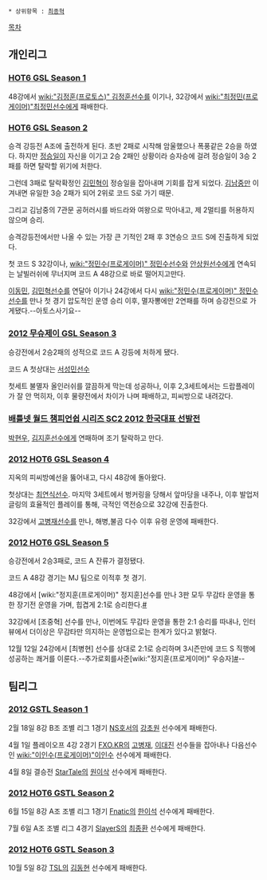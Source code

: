  * 상위항목 : [[최종혁]]

[[목차]]

== 개인리그 ==
=== [[HOT6 GSL Season 1]] ===
48강에서 [[wiki:"김정훈(프로토스)" 김정훈]]선수를 이기나, 32강에서 [[wiki:"최정민(프로게이머)"최정민]]선수에게 패배한다.
=== [[HOT6 GSL Season 2]] ===
승격 강등전 A조에 출전하게 된다. 초반 2패로 시작해 암울했으나 폭풍같은 2승을 하였다. 하지만 [[정승일]]이 자신을 이기고 2승 2패인 상황이라 승자승에 걸려 정승일이 3승 2패를 하면 탈락할 위기에 처한다. 

그런데 3패로 탈락확정인 [[김민혁]]이 정승일을 잡아내며 기회를 잡게 되었다. [[김남중]]만 이겨내면 유일한 3승 2패가 되어 2위로 코드 S로 가기 때문. 

그리고 김남중의 7관문 공허러시를 바드라와 여왕으로 막아내고, 제 2멀티를 허용하지 않으며 승리. 

승격강등전에서만 나올 수 있는 가장 큰 기적인 2패 후 3연승으 코드 S에 진출하게 되었다.

첫 코드 S 32강이나, [[wiki:"정민수(프로게이머)" 정민수]]선수와 [[안상원]]선수에게 연속되는 날빌러쉬에 무너지며 코드 A 48강으로 바로 떨어지고만다.

[[이동민]], [[김민혁]]선수를 연달아 이기나 24강에서 다시 [[wiki:"정민수(프로게이머)" 정민수]]선수를 만나 첫 경기 압도적인 운영 승리 이후, 멸자뽕에만 2연패를 하며 승강전으로 가게됐다.--아토스사기요--
=== [[2012 무슈제이 GSL Season 3]] ===
승강전에서 2승2패의 성적으로 코드 A 강등에 처하게 됐다.

코드 A 첫상대는 [[서성민]]선수

첫세트 불멸자 올인러쉬를 깔끔하게 막는데 성공하나, 이후 2,3세트에서는 드랍플레이가 잘 안 먹히자, 이후 물량전에서 차이가 나며 패배하고, 피씨방으로 내려갔다.
=== [[배틀넷 월드 챔피언쉽 시리즈 SC2 2012 한국대표 선발전]] ===
[[박현우]], [[김지훈]]선수에게 연패하며 조기 탈락하고 만다.
=== [[2012 HOT6 GSL Season 4]] ===
지옥의 피씨방예선을 뚫어내고, 다시 48강에 돌아왔다.

첫상대는 [[최연식]]선수.
마지막 3세트에서 벙커링을 당해서 앞마당을 내주나, 이후 발업저글링의 효율적인 플레이를 통해, 극적인 역전승으로 32강에 진출한다.

32강에서 [[고병재]]선수를 만나, 해병,불곰 다수 이후 유령 운영에 패배한다.
=== [[2012 HOT6 GSL Season 5]] ===
승강전에서 2승3패로, 코드 A 잔류가 결정됐다.

코드 A 48강 경기는 MJ 팀으로 이적후 첫 경기.

48강에서 [wiki:"정지훈(프로게이머)" 정지훈]선수를 만나 3판 모두 무감타 운영을 통한 장기전 운영을 가며, 힙겹게 2:1로 승리한다.[http://www.thisisgame.com/board/view.php?id=1359792&board=&category=13439&subcategory=1&page=1&best=&searchmode=&search=&orderby=&token= #]

32강에서 [조중혁] 선수를 만나, 이번에도 무감타 운영을 통한 2:1 승리를 따내나, 인터뷰에서 더이상은 무감타만 의지하는 운영법으로는 한계가 있다고 밝혔다.

12월 12일 24강에서 [최병현] 선수를 상대로 2:1로 승리하며 3시즌만에 코드 S 직행에 성공하는 쾌거를 이룬다.--추가로회를사준[wiki:"정지훈(프로게이머)" 우승자][http://www.thisisgame.com/board/view.php?id=1389712&board=&category=13439&subcategory=1&page=1&best=&searchmode=&search=&orderby=&token= #]--
== 팀리그 ==
=== [[2012 GSTL Season 1]] ===
2월 18일 8강 B조 조별 리그 1경기 [[NS호서]]의 [[강초원]] 선수에게 패배한다.

4월 1일 플레이오프 4강 2경기 [[FXO.KR]]의 [[고병재]], [[이대진]] 선수들을 잡아내나 다음선수인 [[wiki:"이인수(프로게이머)"이인수]] 선수에게 패배한다.

4월 8일 결승전 [[StarTale]]의 [[원이삭]] 선수에게 패배한다.
=== [[2012 HOT6 GSTL Season 2]] ===
6월 15일 8강 A조 조별 리그 1경기 [[Fnatic]]의 [[한이석]] 선수에게 패배한다.

7월 6일 A조 조별 리그 4경기 [[SlayerS]]의 [[최종환]] 선수에게 패배한다.
=== [[2012 HOT6 GSTL Season 3]] ===
10월 5일 8강 [[TSL]]의 [[김동현]] 선수에게 패배한다.
